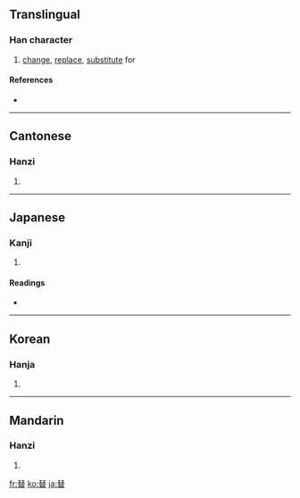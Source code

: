 ==Translingual==

===Han character===
{{Han char|rn=73|rad=曰|as=08|sn=12|four=5560<sub>3</sub>|canj=手人日 (QOA)}}

# [[change]], [[replace]], [[substitute]] for

====References====
* {{Han ref|kx=0503.040|dkj=14300|dj=0877.030|hdz=21515.080|uh=66FF|ud=26367|bh=B4C0|bd=46272}}

----

==Cantonese==

===Hanzi===
{{yue-hanzi|jyut=|y=tai3}}

# {{defn|Cantonese}}

----

==Japanese==

===Kanji===
{{ja-kanji|grade=c|rs=曰08}}

# {{defn|Japanese}}

====Readings====
* {{ja-readings|on=[[たい]] (tai), [[てい]] (tei)|kun=[[かえる]] (kaeru), [[すたれる]] (sutareru), [[かわる]] (kawaru)}}

----

==Korean==

===Hanja===
{{ko-hanja|hangeul=체|eumhun=|rv=che|mr=ch'e|y=chey}}

# {{defn|Korean}}

----

==Mandarin==

===Hanzi===
{{cmn-hanzi|pin=[[tì]] ([[ti4]]), [[guì]] ([[gui4]]), [[kuài]] ([[kuai4]])|wg=kuei<sup>4</sup>, k'uai<sup>4</sup>, t'i<sup>4</sup>}}

# {{defn|Mandarin}}

[[fr:替]]
[[ko:替]]
[[ja:替]]